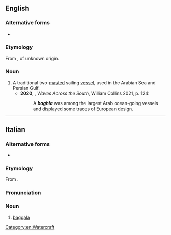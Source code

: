 ==English==
{{wikipedia|Baghlah}}
===Alternative forms===
* {{alter|en|baghla|baghlah|baglo|buggalow}}

===Etymology===
From {{bor|en|mr|||baglā}}, of unknown origin.

===Noun===
{{en-noun}}

# A traditional two-[[mast]]ed sailing [[vessel]], used in the Arabian Sea and Persian Gulf. {{defdate|from 19th c.}}
#*'''2020''', {{w|Sujit Sivasundaram}}, ''Waves Across the South'', William Collins 2021, p. 124:
#*:A '''''baghla''''' was among the largest Arab ocean-going vessels and displayed some traces of European design.

[[Category:en:Watercraft]]

----

==Italian==

===Alternative forms===
* {{alter|it|bagala}}

===Etymology===
From {{bor|it|ar|بَغْلَة|t=she-[[mule]]}}.

===Pronunciation===
{{it-pr|bàggala}}

===Noun===
{{it-noun|f}}

# [[#English|baggala]]

{{C|it|Watercraft}}